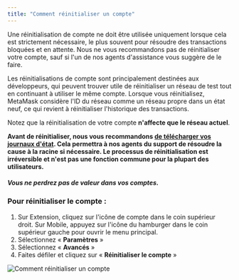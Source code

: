 ```yaml
---
title: "Comment réinitialiser un compte"
---
```


Une réinitialisation de compte ne doit être utilisée uniquement lorsque cela est strictement nécessaire, le plus souvent pour résoudre des transactions bloquées et en attente. Nous ne vous recommandons pas de réinitialiser votre compte, sauf si l'un de nos agents d'assistance vous suggère de le faire.

Les réinitialisations de compte sont principalement destinées aux développeurs, qui peuvent trouver utile de réinitialiser un réseau de test tout en continuant à utiliser le même compte. Lorsque vous réinitialisez, MetaMask considère l'ID du réseau comme un réseau propre dans un état neuf, ce qui revient à réinitialiser l'historique des transactions.

Notez que la réinitialisation de votre compte **n'affecte que le réseau actuel**.

**Avant de réinitialiser, nous vous recommandons [de télécharger vos journaux d'état](/managing-my-wallet/using-metamask/how-to-download-state-logs). Cela permettra à nos agents du support de résoudre la cause à la racine si nécessaire. Le processus de réinitialisation est irréversible et n'est pas une fonction commune pour la plupart des utilisateurs.**

#### **_Vous ne perdrez pas de valeur dans vos comptes._**

### Pour réinitialiser le compte :

1. Sur Extension, cliquez sur l'icône de compte dans le coin supérieur droit. Sur Mobile, appuyez sur l'icône du hamburger dans le coin supérieur gauche pour ouvrir le menu principal.
2. Sélectionnez « **Paramètres** »
3. Sélectionnez « **Avancés** »
4. Faites défiler et cliquez sur « **Réinitialiser le compte** »

<div class="center-container">
  <div class="img-medium">
    <img
      src={
        require("../../../../../../img/i18n/legacy/How_to_reset_an_account.gif")
          .default
      }
      alt="Comment réinitialiser un compte"
    />
  </div>
</div>
